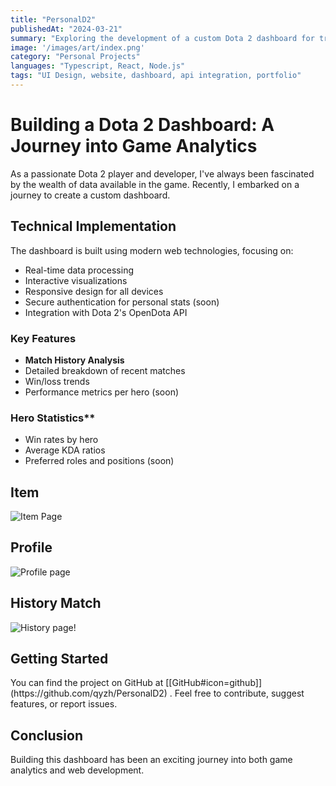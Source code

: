 ```yaml
---
title: "PersonalD2"
publishedAt: "2024-03-21"
summary: "Exploring the development of a custom Dota 2 dashboard for tracking game statistics"
image: '/images/art/index.png'
category: "Personal Projects"
languages: "Typescript, React, Node.js"
tags: "UI Design, website, dashboard, api integration, portfolio"
---
```


# Building a Dota 2 Dashboard: A Journey into Game Analytics

<p>As a passionate Dota 2 player and developer, I've always been fascinated by the wealth of data available in the game. Recently, I embarked on a journey to create a custom dashboard.</p>


## Technical Implementation
The dashboard is built using modern web technologies, focusing on:
- Real-time data processing
- Interactive visualizations
- Responsive design for all devices
- Secure authentication for personal stats (soon)
- Integration with Dota 2's OpenDota API


### Key Features
- **Match History Analysis**
- Detailed breakdown of recent matches
- Win/loss trends
- Performance metrics per hero (soon)

### Hero Statistics**
- Win rates by hero
- Average KDA ratios
- Preferred roles and positions (soon)

## Item
<img alt="Item Page" src='/images/art/item.png'/>

## Profile
<img alt="Profile page" src='/images/art/pddrofile.png'/>

## History Match
<img alt="History page!" src='/images/art/history.png'/>

## Getting Started
<p>You can find the project on GitHub at [[GitHub#icon=github]](https://github.com/qyzh/PersonalD2) . Feel free to contribute, suggest features, or report issues.</p>

## Conclusion
<p>Building this dashboard has been an exciting journey into both game analytics and web development.</p>
